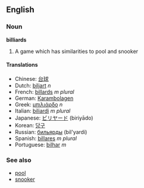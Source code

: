 ==English==
===Noun===
'''billiards'''

# A game which has similarities to pool and snooker

====Translations====
*Chinese: [[台球]]
*Dutch: [[biljart]] ''n''
*French: [[billards]] ''m plural''
*German: [[Karambolagen]]<!-- fem or plural? -->
*Greek: [[μπιλιάρδο]] ''n''
*Italian: [[biliardi]] ''m plural''
*Japanese: [[ビリヤード]] (biriyādo)
*Korean: [[당구]]
*Russian: [[бильярды]] (bil'yardi)
*Spanish: [[billares]] ''m plural''
*Portuguese: [[bilhar]] ''m''

===See also===
*[[pool]]
*[[snooker]]